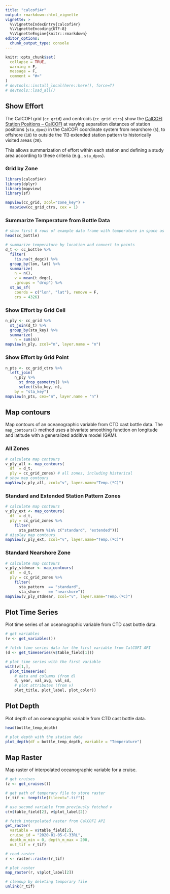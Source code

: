 ```yaml
---
title: "calcofi4r"
output: rmarkdown::html_vignette
vignette: >
  %\VignetteIndexEntry{calcofi4r}
  %\VignetteEncoding{UTF-8}
  %\VignetteEngine{knitr::rmarkdown}
editor_options: 
  chunk_output_type: console
---
```


```r
knitr::opts_chunk$set(
  collapse = TRUE,
  warning = F,
  message = F,
  comment = "#>"
)
# devtools::install_local(here::here(), force=T)
# devtools::load_all()
```

## Show Effort

The CalCOFI grid (`cc_grid`) and centroids (`cc_grid_ctrs`) show the  [CalCOFI Station Positions – CalCOFI](https://calcofi.org/sampling-info/station-positions/) at varying separation distances of station positions (`sta_dpos`) in the CalCOFI coordinate system from nearshore (`5`), to offshore (`10`) to outside the 113 extended station pattern to historically visited areas (`20`).

This allows summarization of effort within each station and defining a study area according to these criteria (e.g., `sta_dpos`).

### Grid by Zone

```r
library(calcofi4r)
library(dplyr)
library(mapview)
library(sf)

mapview(cc_grid, zcol="zone_key") +
  mapview(cc_grid_ctrs, cex = 1)
```

### Summarize Temperature from Bottle Data

```r
# show first 6 rows of example data frame with temperature in space as variable
head(cc_bottle)

# summarize temperature by location and convert to points
d_t <- cc_bottle %>% 
  filter(
    !is.na(t_degc)) %>% 
  group_by(lon, lat) %>% 
  summarize(
    n = n(),
    v = mean(t_degc),
    .groups = "drop") %>% 
  st_as_sf(
    coords = c("lon", "lat"), remove = F,
    crs = 4326)
```


### Show Effort by Grid Cell

```r
n_ply <- cc_grid %>% 
  st_join(d_t) %>% 
  group_by(sta_key) %>% 
  summarize(
    n = sum(n))
mapview(n_ply, zcol="n", layer.name = "n")
```

### Show Effort by Grid Point

```r
n_pts <- cc_grid_ctrs %>% 
  left_join(
    n_ply %>% 
      st_drop_geometry() %>% 
      select(sta_key, n),
    by = "sta_key")
mapview(n_pts, cex="n", layer.name = "n")
```

## Map contours

Map contours of an oceanographic variable from CTD cast bottle data. The `map_contours()` method uses a bivariate smoothing function on longitude and latitude with a generalized additive model (GAM).

### All Zones

```r
# calculate map contours
v_ply_all <- map_contours(
  df  = d_t, 
  ply = cc_grid_zones) # all zones, including historical
# show map contours
mapView(v_ply_all, zcol="v", layer.name="Temp.(ºC)")
```

### Standard and Extended Station Pattern Zones

```r
# calculate map contours
v_ply_ext <- map_contours(
  df  = d_t,
  ply = cc_grid_zones %>% 
    filter(
      sta_pattern %in% c("standard", "extended")))
# display map contours
mapView(v_ply_ext, zcol="v", layer.name="Temp.(ºC)")
```

### Standard Nearshore Zone

```r
# calculate map contours
v_ply_stdnear <- map_contours(
  df  = d_t,
  ply = cc_grid_zones %>% 
    filter(
      sta_pattern  == "standard",
      sta_shore    == "nearshore"))
mapView(v_ply_stdnear, zcol="v", layer.name="Temp.(ºC)")
```

## Plot Time Series

Plot time series of an oceanographic variable from CTD cast bottle data.

```r
# get variables
(v <- get_variables())

# fetch time series data for the first variable from CalCOFI API
(d <- get_timeseries(v$table_field[1]))

# plot time series with the first variable
with(v[1,],
  plot_timeseries(
    # data and columns (from d)
    d, year, val_avg, val_sd,
    # plot attributes (from v)
    plot_title, plot_label, plot_color))
```

## Plot Depth

Plot depth of an oceanographic variable from CTD cast bottle data.

```r
head(bottle_temp_depth)

# plot depth with the station data
plot_depth(df = bottle_temp_depth, variable = "Temperature")
```


## Map Raster

Map raster of interpolated oceanographic variable for a cruise.

```r
# get cruises
(z <- get_cruises())

# get path of temporary file to store raster
(r_tif <- tempfile(fileext=".tif"))

# use second variable from previously fetched v
c(v$table_field[2], v$plot_label[2])

# fetch interpolated raster from CalCOFI API
get_raster(
  variable = v$table_field[2],
  cruise_id = "2020-01-05-C-33RL",
  depth_m_min = 0, depth_m_max = 200,
  out_tif = r_tif)

# read raster
r <- raster::raster(r_tif)

# plot raster
map_raster(r, v$plot_label[2])
```

```r
# cleanup by deleting temporary file
unlink(r_tif)
```

